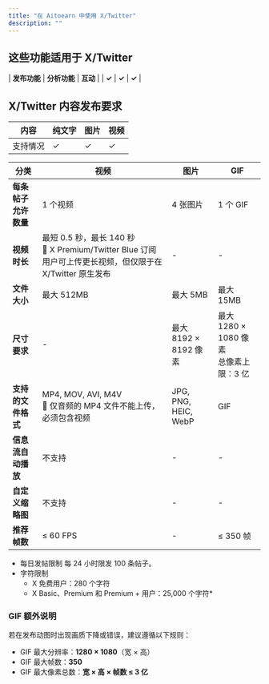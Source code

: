 ```yaml
---
title: "在 Aitoearn 中使用 X/Twitter"
description: ""
---
```


## 这些功能适用于 X/Twitter

| **发布功能** | **分析功能** | **互动** |
| **✓** | **✓** | **✓** |

## X/Twitter 内容发布要求
| 内容 | 纯文字 | 图片 | 视频 |
| --- | --- | --- | --- |
| 支持情况 | ✓ | ✓ | ✓ |

| 分类                     | 视频                                                                 | 图片                  | GIF                            |
|--------------------------|----------------------------------------------------------------------|-----------------------|--------------------------------|
| **每条帖子允许数量**        | 1 个视频                                                               | 4 张图片                | 1 个 GIF                        |
| **视频时长**               | 最短 0.5 秒，最长 140 秒<br />📝 X Premium/Twitter Blue 订阅用户可上传更长视频，但仅限于在 X/Twitter 原生发布 | -                     | -                              |
| **文件大小**               | 最大 512MB                                                            | 最大 5MB               | 最大 15MB                       |
| **尺寸要求**               | -                                                                    | 最大 8192 × 8192 像素   | 最大 1280 × 1080 像素<br />总像素上限：3 亿 |
| **支持的文件格式**          | MP4, MOV, AVI, M4V<br />📝 仅音频的 MP4 文件不能上传，必须包含视频        | JPG, PNG, HEIC, WebP  | GIF                            |
| **信息流自动播放**          | 不支持                                                                | -                     | -                              |
| **自定义缩略图**            | 不支持                                                                | -                     | -                              |
| **推荐帧数**               | ≤ 60 FPS                                                             | -                     | ≤ 350 帧                        |

- 每日发帖限制	每 24 小时限发 100 条帖子。
- 字符限制	
  - X 免费用户：280 个字符
  - X Basic、Premium 和 Premium + 用户：25,000 个字符*

### GIF 额外说明
若在发布动图时出现画质下降或错误，建议遵循以下规则：
- GIF 最大分辨率：**1280 × 1080**（宽 × 高）  
- GIF 最大帧数：**350**  
- GIF 最大像素总数：**宽 × 高 × 帧数 ≤ 3 亿**


